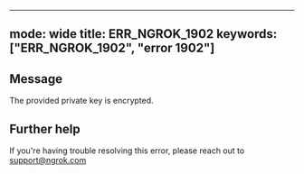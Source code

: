 
---
mode: wide
title: ERR_NGROK_1902
keywords: ["ERR_NGROK_1902", "error 1902"]
---

## Message
The provided private key is encrypted.




## Further help
If you're having trouble resolving this error, please reach out to [support@ngrok.com](mailto:support@ngrok.com?subject=Help%20with%20ERR_NGROK_1902)

